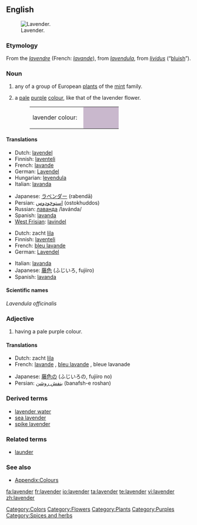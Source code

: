 ==English==
[[Image:Topped lavender.jpg|thumb|right|Lavender.]]

===Etymology===
From the {{AF.}} ''[[lavendre]]'' (French: ''[[lavande]]''), from {{ML.}} ''[[lavendula]]'', from ''[[lividus]]'' (“[[bluish]]”).

===Noun===
{{wikipedia}}
{{en-noun|s|-}}

# any of a group of European [[plant]]s of the [[mint]] family.
# {{colour}} a [[pale]] [[purple]] [[color|colour]], like that of the lavender flower.
#: <table><tr><td>lavender colour: &nbsp;</td><td bgcolor="#C9B8CD" width="80">&nbsp; </td></tr></table>

====Translations====
{{trans-top|plant}}
* Dutch: [[lavendel]]
* Finnish: [[laventeli]]
* French: [[lavande]] {{f}}
* German: [[Lavendel]] {{m}}
* Hungarian: [[levendula]]
* Italian: [[lavanda]] {{f}}
{{trans-mid}}
* Japanese: [[ラベンダー]] (rabendā)
* Persian: [[استوخودوس]] (ostokhuddos)
* Russian: [[лаванда]] /lavánda/ {{f}}
* Spanish: [[lavanda]]
* [[West Frisian]]: [[lavindel]]
{{trans-bottom}}

{{trans-top|colour}}
* Dutch: zacht [[lila]]
* Finnish: [[laventeli]]
* French: [[bleu lavande]] {{m}}
* German: [[Lavendel]] {{m}}
{{trans-mid}}
* Italian: [[lavanda]] {{f}}
* Japanese: [[藤色]] (ふじいろ, fujiiro)
* Spanish: [[lavanda]]
{{trans-bottom}}

====Scientific names====
''Lavendula officinalis''

===Adjective===
{{en-adj}}

# {{colour}} having a pale purple colour.

====Translations====
{{trans-top|colour}}
* Dutch: zacht [[lila]]
* French: [[lavande]] {{m|f}}, [[bleu lavande]] {{m}}, bleue lavanade {{f}}
{{trans-mid}}
* Japanese: [[藤色]]の (ふじいろの, fujiiro no)
* Persian: [[بنفش روشن]] (banafsh-e roshan)
{{trans-bottom}}

===Derived terms===
* [[lavender water]]
* [[sea lavender]]
* [[spike lavender]]

===Related terms===
* [[launder]]

===See also===
* [[Appendix:Colours]]

[[Category:Colors]]
[[Category:Flowers]]
[[Category:Plants]]
[[Category:Purples]]
[[Category:Spices and herbs]]

[[fa:lavender]]
[[fr:lavender]]
[[io:lavender]]
[[ta:lavender]]
[[te:lavender]]
[[vi:lavender]]
[[zh:lavender]]